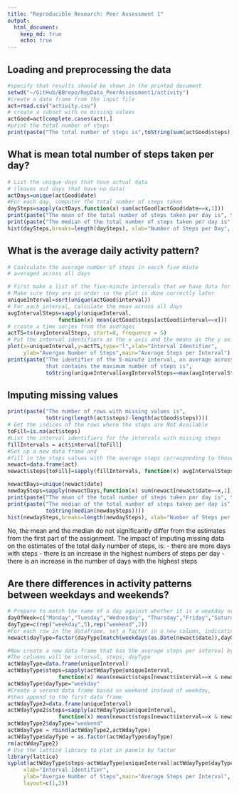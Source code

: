 ```yaml
---
title: "Reproducible Research: Peer Assessment 1"
output: 
  html_document:
    keep_md: true
    echo: true
---
```



## Loading and preprocessing the data
```r
#specify that results should be shown in the printed document
setwd("~/GitHub/BBrepo/RepData_PeerAssessment1/activity")
#create a data frame from the input file
act=read.csv("activity.csv")
# create a subset with no missing values
actGood=act[complete.cases(act),]
#print the total number of steps
print(paste("The total number of steps is",toString(sum(actGood$steps))))
```

## What is mean total number of steps taken per day?
```r
# List the unique days that have actual data
# (leaves out days that have no data)
actDays=unique(actGood$date)
#For each day, computer the total number of steps taken
daySteps=sapply(actDays,function(x) sum(actGood[actGood$date==x,1]))
print(paste("The mean of the total number of steps taken per day is", toString(mean(daySteps))))
print(paste("The median of the total number of steps taken per day is", toString(median(daySteps))))
hist(daySteps,breaks=length(daySteps), xlab="Number of Steps per Day", ylab="Number of Days at this level", main="Histogram of Steps per Day")
```

## What is the average daily activity pattern?
```r
# Caalculate the average number of steps in eacch five miute
# averaged across all days

# First make a list of the five-minute intervals that we have data for
# Make sure they are in order so the plot is done correctly later
uniqueInterval=sort(unique(actGood$interval))
# For each interval, calculate the mean across all days
avgIntervalSteps=sapply(uniqueInterval,
                function(x) mean(actGood$steps[actGood$interval==x]))
# create a time series from the averages
actTS=ts(avgIntervalSteps, start=0, frequency = 5)
# Put the interval identifiers as the x axis and the means as the y axis
plot(x=uniqueInterval,y=actTS,type="l",xlab="Interval Identifier",
     ylab="Avergae Number of Steps",main="Average Steps per Interval")
print(paste("The identifier of the 5-minute interval, on average across all the days in the dataset,
            that contains the maximum number of steps is",
            toString(uniqueInterval[avgIntervalSteps==max(avgIntervalSteps)])))
```


## Imputing missing values
```r
print(paste("The number of rows with missing values is",
            toString(length(act$steps)-length(actGood$steps))))
# Get the indices of the rows where the steps are Not Available
toFill=is.na(act$steps)
#List the interval identifiers for the intervals with missing steps
fillIntervals = act$interval[toFill]
#Set up a new data frame and
#fill in the steps values with the average steps corresponding to those interval identifiers
newact=data.frame(act)
newact$steps[toFill]=sapply(fillIntervals, function(x) avgIntervalSteps[uniqueInterval==x])

newactDays=unique(newact$date)
newdaySteps=sapply(newactDays,function(x) sum(newact[newact$date==x,1]))
print(paste("The mean of the total number of steps taken per day is", toString(mean(newdaySteps))))
print(paste("The median of the total number of steps taken per day is",
            toString(median(newdaySteps))))
hist(newdaySteps,breaks=length(newdaySteps), xlab="Number of Steps per Day", ylab="Number of Days at this level", main="Histogram of Steps per Day (after Imputing)")

```

No, the mean and the median do not significantly differ from the estimates
from the first part of the assignment.
The impact of imputing missing data on the estimates of the total daily number of steps, is:
- there are more days with steps
- there is an increase in the highest numbers of steps per day
- there is an increase in the number of days with the highest steps

## Are there differences in activity patterns between weekdays and weekends?

```r
# Prepare to match the name of a day against whether it is a weekday or weekend
dayOfWeek=c("Monday","Tuesday","Wednesday", "Thursday","Friday","Saturday","Sunday" )
dayType=c(rep("weekday",5),rep("weekend",2))
#For each row in the dataframe, set a factor in a new column, indicating the day type
newact$dayType=factor(dayType[match(weekdays(as.Date(newact$date)),dayOfWeek)])

#Now create a new data frame that has the average steps per interval by day type
#The columns will be interval, steps, dayType
actWdayType=data.frame(uniqueInterval)
actWdayType$steps=sapply(actWdayType$uniqueInterval,
                function(x) mean(newact$steps[newact$interval==x & newact$dayType=="weekday"]))
actWdayType$dayType="weekday"
#Create a second data frame based on weekend instead of weekday,
#then append to the first data frame
actWdayType2=data.frame(uniqueInterval)
actWdayType2$steps=sapply(actWdayType$uniqueInterval,
                function(x) mean(newact$steps[newact$interval==x & newact$dayType=="weekend"]))
actWdayType2$dayType="weekend"
actWdayType = rbind(actWdayType2,actWdayType)
actWdayType$dayType = as.factor(actWdayType$dayType)
rm(actWdayType2)
# Use the lattice library to plot in panels by factor
library(lattice)
xyplot(actWdayType$steps~actWdayType$uniqueInterval|actWdayType$dayType,type="l",
     xlab="Interval Identifier",
     ylab="Avergae Number of Steps",main="Average Steps per Interval",
     layout=c(1,2))
```
